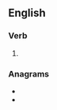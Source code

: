 ==English==

===Verb===
{{head|en|verb form}}

# {{en-past of|slang}}

===Anagrams===
* {{l|en|dangles}}
* {{l|en|glandes}}